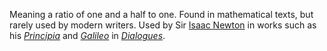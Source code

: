 {{move to wiktionary}}
Meaning a ratio of one and a half to one. Found in mathematical texts, but rarely used by modern writers. Used by Sir [[Isaac Newton]] in works such as his ''[[The writing of Principia Mathematica|Principia]]'' and ''[[Galileo Galilei|Galileo]]'' in ''[[Dialogue Concerning the Two Chief World Systems|Dialogues]]''.

{{stub}}
{{Uncategorized|date=July 2007}}